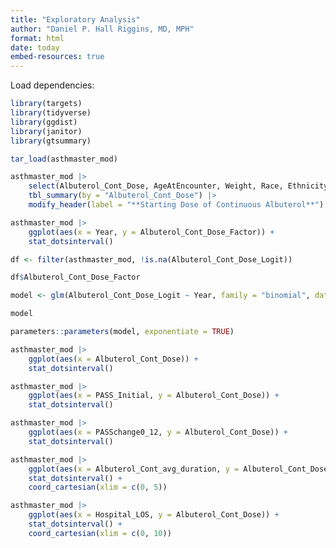 ```yaml
---
title: "Exploratory Analysis"
author: "Daniel P. Hall Riggins, MD, MPH"
format: html
date: today
embed-resources: true
---
```


Load dependencies:

```r
library(targets)
library(tidyverse)
library(ggdist)
library(janitor)
library(gtsummary)

tar_load(asthmaster_mod)
```


```r
asthmaster_mod |> 
    select(Albuterol_Cont_Dose, AgeAtEncounter, Weight, Race, Ethnicity, Sex, CCC, PneumoniaDx, Ipratropium, Magnesium_order, PASS_Initial, RR_Initial, O2_Initial, FiO2_Initial) |> 
    tbl_summary(by = "Albuterol_Cont_Dose") |> 
    modify_header(label = "**Starting Dose of Continuous Albuterol**")
```

```r
asthmaster_mod |> 
    ggplot(aes(x = Year, y = Albuterol_Cont_Dose_Factor)) +
    stat_dotsinterval()
```

```r
df <- filter(asthmaster_mod, !is.na(Albuterol_Cont_Dose_Logit))

df$Albuterol_Cont_Dose_Factor
```


```r
model <- glm(Albuterol_Cont_Dose_Logit ~ Year, family = "binomial", data = df)

model
```


```r
parameters::parameters(model, exponentiate = TRUE)
```


```r
asthmaster_mod |> 
    ggplot(aes(x = Albuterol_Cont_Dose)) +
    stat_dotsinterval()
```


```r
asthmaster_mod |> 
    ggplot(aes(x = PASS_Initial, y = Albuterol_Cont_Dose)) +
    stat_dotsinterval()
```


```r
asthmaster_mod |> 
    ggplot(aes(x = PASSchange0_12, y = Albuterol_Cont_Dose)) +
    stat_dotsinterval()
```
```r
asthmaster_mod |> 
    ggplot(aes(x = Albuterol_Cont_avg_duration, y = Albuterol_Cont_Dose)) +
    stat_dotsinterval() +
    coord_cartesian(xlim = c(0, 5))
```
```r
asthmaster_mod |> 
    ggplot(aes(x = Hospital_LOS, y = Albuterol_Cont_Dose)) +
    stat_dotsinterval() +
    coord_cartesian(xlim = c(0, 10))
```


